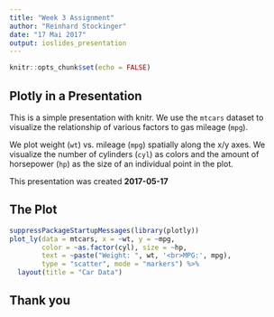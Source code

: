 ```yaml
---
title: "Week 3 Assignment"
author: "Reinhard Stockinger"
date: "17 Mai 2017"
output: ioslides_presentation
---
```


```r
knitr::opts_chunk$set(echo = FALSE)
```

## Plotly in a Presentation

This is a simple presentation with knitr. We use the `mtcars` dataset to visualize the relationship of various factors to gas mileage (`mpg`).

We plot weight (`wt`) vs. mileage (`mpg`) spatially along the x/y axes. We 
visualize the number of cylinders (`cyl`) as colors and the amount of
horsepower (`hp`) as the size of an individual point in the plot.

This presentation was created **2017-05-17**

## The Plot

```r
suppressPackageStartupMessages(library(plotly))
plot_ly(data = mtcars, x = ~wt, y = ~mpg, 
        color = ~as.factor(cyl), size = ~hp,
        text = ~paste("Weight: ", wt, '<br>MPG:', mpg),
        type = "scatter", mode = "markers") %>%
  layout(title = "Car Data")
```

## Thank you
